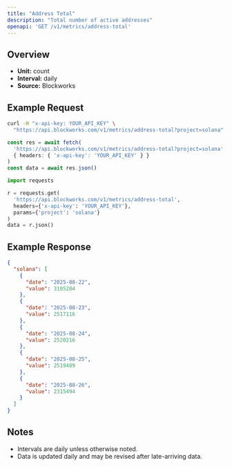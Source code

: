 ```yaml
---
title: "Address Total"
description: "Total number of active addresses"
openapi: 'GET /v1/metrics/address-total'
---
```


## Overview

- **Unit:** count
- **Interval:** daily
- **Source:** Blockworks

## Example Request

<CodeGroup>

```bash cURL
curl -H "x-api-key: YOUR_API_KEY" \
  "https://api.blockworks.com/v1/metrics/address-total?project=solana"
```

```typescript TypeScript
const res = await fetch(
  'https://api.blockworks.com/v1/metrics/address-total?project=solana',
  { headers: { 'x-api-key': 'YOUR_API_KEY' } }
)
const data = await res.json()
```

```python Python
import requests

r = requests.get(
  'https://api.blockworks.com/v1/metrics/address-total',
  headers={'x-api-key': 'YOUR_API_KEY'},
  params={'project': 'solana'}
)
data = r.json()
```

</CodeGroup>

## Example Response

```json
{
  "solana": [
    {
      "date": "2025-08-22",
      "value": 3105284
    },
    {
      "date": "2025-08-23",
      "value": 2517116
    },
    {
      "date": "2025-08-24",
      "value": 2520216
    },
    {
      "date": "2025-08-25",
      "value": 2519489
    },
    {
      "date": "2025-08-26",
      "value": 2315494
    }
  ]
}
```

## Notes
- Intervals are daily unless otherwise noted.
- Data is updated daily and may be revised after late-arriving data.
